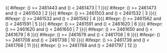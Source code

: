 <includeonly>{{ #ifexpr: ({{{1}}}) >= 2461443 and ({{{1}}}) < 2461473 | 1 }}{{ #ifexpr: ({{{1}}}) >= 2461473 and ({{{1}}}) < 2461503 | 2 }}{{ #ifexpr: ({{{1}}}) >= 2461503 and ({{{1}}}) < 2461532 | 3 }}{{ #ifexpr: ({{{1}}}) >= 2461532 and ({{{1}}}) < 2461562 | 4 }}{{ #ifexpr: ({{{1}}}) >= 2461562 and ({{{1}}}) < 2461591 | 5 }}{{ #ifexpr: ({{{1}}}) >= 2461591 and ({{{1}}}) < 2461620 | 6 }}{{ #ifexpr: ({{{1}}}) >= 2461620 and ({{{1}}}) < 2461650 | 7 }}{{ #ifexpr: ({{{1}}}) >= 2461650 and ({{{1}}}) < 2461679 | 8 }}{{ #ifexpr: ({{{1}}}) >= 2461679 and ({{{1}}}) < 2461708 | 9 }}{{ #ifexpr: ({{{1}}}) >= 2461708 and ({{{1}}}) < 2461738 | 10 }}{{ #ifexpr: ({{{1}}}) >= 2461738 and ({{{1}}}) < 2461768 | 11 }}{{ #ifexpr: ({{{1}}}) >= 2461768 and ({{{1}}}) < 2461797 | 12 }}</includeonly><noinclude>{{Chinese calendar/doc}}

[[Category:農曆模板|{{PAGENAME}}]]
[[Category:使用了分析程序的模板|{{PAGENAME}}]]

</noinclude>